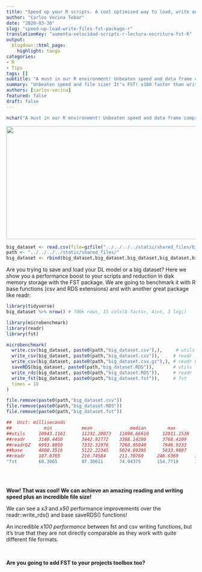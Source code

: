 ```yaml
---
title: "Speed up your R scripts. A cool optimized way to load, write and store big files with FST package!"
author: "Carlos Vecina Tebar"
date: "2020-03-30"
slug: "speed-up-load-write-files-fst-package-r"
translationKey: "aumenta-velocidad-scripts-r-lectura-escritura-fst-R"
output:
  blogdown::html_page:
    highlight: tango
categories:
- R
- Tips
tags: []
subtitle: "A must in our R environment! Unbeaten speed and data frame compression. It's FST! x100 faster than write.csv()"
summary: "Unbeaten speed and file size! It's FST! x100 faster than write.csv()"
authors: [carlos-vecina]
featured: false
draft: false
---
```


```r
nchar("A must in our R environment! Unbeaten speed and data frame compression. It's FST! x100 faster than write.csv()")
```

<img src="./featured.png" height="300px" width="600px" />

```r
big_dataset <- read.csv(file=gzfile("../../../../static/shared_files/big_dataset.csv.gz"))
path <- "../../../../static/shared_files/"
big_dataset <- rbind(big_dataset,big_dataset,big_dataset,big_dataset,big_dataset,big_dataset,big_dataset)
```

Are you trying to save and load your DL model or a big dataset? Here we show you a performance boost to your scripts and reduction in disk memory storage with the FST package. We are going to benchmark it with R base functions (csv and RDS extensions) and with another great package like readr:

```r
library(tidyverse)
big_dataset %>% nrow() # 700k rows, 15 cols(8 factor, 4int, 3 logi)
```

```r
library(microbenchmark)
library(readr)
library(fst)

microbenchmark(
  write.csv(big_dataset, paste0(path,"big_dataset.csv"),),     # utils
  write_csv(big_dataset, paste0(path,"big_dataset.csv")),     # readr
  write_csv(big_dataset, paste0(path,"big_dataset.csv.gz"),), # readr GZ
  saveRDS(big_dataset, paste0(path,"big_dataset.RDS")),       # utils
  write_rds(big_dataset, paste0(path,"big_dataset.RDS")),     # readr
  write_fst(big_dataset, paste0(path,"big_dataset.fst")),     # fst
  times = 10
)

```

```r
file.remove(paste0(path,"big_dataset.csv"))
file.remove(paste0(path,"big_dataset.RDS"))
file.remove(paste0(path,"big_dataset.fst"))
```

```r
##  Unit: milliseconds
##            min 		    mean		      median        max			      neval	    file_size
##utils     10943.1161  	11232.20073   11098.66610	  12011.1538    10        109 MB
##readr     3140.4450	    3442.92772	  3388.14280	  3768.4109	    10        109 MB
##readrGZ   6993.8850	    7332.31976	  7260.95040	  7946.9233	    10        23  MB
##base      4800.3516	    5122.22345	  5024.69395	  5833.9807	    10        15  MB
##readr     187.0765	    210.74584     211.70760     246.6369      10        46  MB
"fst        60.3065		    87.30611      74.94375      154.7718      10        16  MB"
  
```

<br>

**Wow! That was cool! We can achieve an amazing reading and writing speed plus an incredible file size!**

We can see a *x3* and *x50* performance improvements over the readr::write_rds() and base saveRDS() functions!

An incredible *x100 performance* between fst and csv writing functions, but it's true that they are not directly comparable as they work with quite different file formats. 

<br>

**Are you going to add FST to your projects toolbox too?**

<br>

<script type="text/javascript" src="//downloads.mailchimp.com/js/signup-forms/popup/unique-methods/embed.js" data-dojo-config="usePlainJson: true, isDebug: false"></script><script type="text/javascript">window.dojoRequire(["mojo/signup-forms/Loader"], function(L) { L.start({"baseUrl":"mc.us4.list-manage.com","uuid":"91551f7ed29389a0de4f47665","lid":"d95c503a48","uniqueMethods":true}) })</script>



